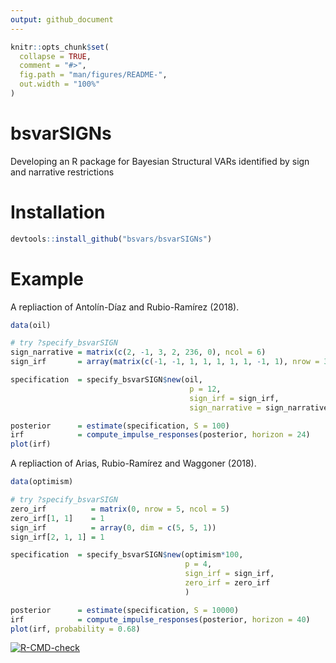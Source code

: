 ```yaml
---
output: github_document
---
```


<!-- README.md is generated from README.Rmd. Please edit that file -->

```r
knitr::opts_chunk$set(
  collapse = TRUE,
  comment = "#>",
  fig.path = "man/figures/README-",
  out.width = "100%"
)
```

# bsvarSIGNs

Developing an R package for Bayesian Structural VARs identified by sign and narrative restrictions 

# Installation

```r
devtools::install_github("bsvars/bsvarSIGNs")
```

# Example

A repliaction of Antolín-Díaz and Rubio-Ramírez (2018).

```r
data(oil)

# try ?specify_bsvarSIGN
sign_narrative = matrix(c(2, -1, 3, 2, 236, 0), ncol = 6)
sign_irf       = array(matrix(c(-1, -1, 1, 1, 1, 1, 1, -1, 1), nrow = 3), dim = c(3, 3, 1))

specification  = specify_bsvarSIGN$new(oil,
                                        p = 12,
                                        sign_irf = sign_irf,
                                        sign_narrative = sign_narrative)

posterior      = estimate(specification, S = 100)
irf            = compute_impulse_responses(posterior, horizon = 24)
plot(irf)
```

A repliaction of Arias, Rubio-Ramírez and Waggoner (2018).

```r
data(optimism)

# try ?specify_bsvarSIGN
zero_irf          = matrix(0, nrow = 5, ncol = 5)
zero_irf[1, 1]    = 1
sign_irf          = array(0, dim = c(5, 5, 1))
sign_irf[2, 1, 1] = 1

specification  = specify_bsvarSIGN$new(optimism*100,
                                       p = 4,
                                       sign_irf = sign_irf,
                                       zero_irf = zero_irf
                                       )

posterior      = estimate(specification, S = 10000)
irf            = compute_impulse_responses(posterior, horizon = 40)
plot(irf, probability = 0.68)
```


<!-- badges: start -->
[![R-CMD-check](https://github.com/bsvars/bsvarSIGNs/actions/workflows/R-CMD-check.yaml/badge.svg)](https://github.com/bsvars/bsvarSIGNs/actions/workflows/R-CMD-check.yaml)
<!-- badges: end -->